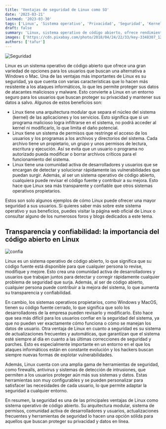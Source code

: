 ```yaml
---
title: 'Ventajas de seguridad de Linux como SO'
date: '2023-03-21'
lastmod: '2023-03-30'
tags: ['Linux', 'Sistema operativo', 'Privacidad', 'Seguridad', 'Kernel', 'Software libre']
draft: false
summary: 'Linux, sistema operativo de código abierto, ofrece rendimiento seguro y confiable, flexibilidad y es gratuito.'
images: ['https://cdn.pixabay.com/photo/2018/04/24/22/33/key-3348307_1280.jpg']
authors: ['tafur']
---
```


![Seguridad](https://cdn.pixabay.com/photo/2018/04/24/22/33/key-3348307_1280.jpg)

Linux es un sistema operativo de código abierto que ofrece una gran variedad de opciones para los usuarios que buscan una alternativa a Windows o Mac. Una de las ventajas
más importantes de Linux es su seguridad, ya que cuenta con varias características que lo hacen más resistente a los ataques informáticos, lo que les permite proteger sus
datos de atacantes maliciosos y malware. Esto convierte a Linux en un entorno seguro para los usuarios que buscan proteger su privacidad y mantener sus datos a salvo.
Algunos de estos beneficios son:

- Linux tiene una arquitectura modular que separa el núcleo del sistema (kernel) de las aplicaciones y los servicios. Esto significa que si un programa malicioso logra
  infiltrarse en el sistema, no podrá acceder al kernel ni modificarlo, lo que limita el daño potencial.
- Linux tiene un sistema de permisos que restringe el acceso de los usuarios y los programas a los archivos y directorios del sistema. Cada archivo tiene un propietario,
  un grupo y unos permisos de lectura, escritura y ejecución. Así se evita que un usuario o programa no autorizado pueda modificar o borrar archivos críticos para el funcionamiento del sistema.
- Linux tiene una comunidad activa de desarrolladores y usuarios que se encargan de detectar y solucionar rápidamente las vulnerabilidades que puedan surgir. Además,
  al ser un sistema operativo de código abierto, cualquiera puede revisar el código fuente y contribuir a su mejora. Esto hace que Linux sea más transparente y confiable
  que otros sistemas operativos propietarios.

Estos son solo algunos ejemplos de cómo Linux puede ofrecer una mayor seguridad a sus usuarios. Si quieres saber más sobre este sistema operativo y sus beneficios,
puedes visitar la página web oficial de Linux o consultar alguno de los numerosos foros y blogs dedicados a este tema.

## Transparencia y confiabilidad: la importancia del código abierto en Linux

![confia](https://media.istockphoto.com/id/1445932674/es/vector/icono-de-l%C3%ADnea-gruesa-de-acuerdo.jpg?s=612x612&w=0&k=20&c=UvrCZzb-cNKxESNKwcQD3adQei3PKgBRiFUbZGftGug=)

Linux es un sistema operativo de código abierto, lo que significa que su código fuente está disponible para que cualquier persona lo revise, modifique y mejore.
Esto crea una comunidad activa de desarrolladores y usuarios que trabajan juntos para detectar y corregir rápidamente cualquier problema de seguridad que surja.
Además, al ser de código abierto, cualquier persona puede contribuir a la mejora del sistema, lo que aumenta su transparencia y confiabilidad.

En cambio, los sistemas operativos propietarios, como Windows y MacOS, tienen su código fuente cerrado, lo que significa que solo los desarrolladores de la empresa
pueden revisarlo y modificarlo. Esto hace que sea más difícil para los usuarios confiar en la seguridad del sistema, ya que no pueden ver exactamente cómo funciona
o cómo se manejan los datos de usuario.
Otra ventaja de Linux en cuanto a seguridad es su sistema de actualizaciones frecuentes y automáticas, que garantizan que el sistema esté siempre al día en cuanto a
las últimas correcciones de seguridad y parches. Esto es especialmente importante en un entorno en el que los ataques informáticos están en constante evolución y los
hackers buscan siempre nuevas formas de explotar vulnerabilidades.

Además, Linux cuenta con una amplia gama de herramientas de seguridad, como firewalls, antivirus y sistemas de detección de intrusiones, que permiten a los usuarios
proteger aún más sus sistemas y datos. Estas herramientas son muy configurables y se pueden personalizar para satisfacer las necesidades de cada usuario, lo que permite
adaptar la seguridad a cualquier entorno.

En resumen, la seguridad es una de las principales ventajas de Linux como sistema operativo de código abierto. Su arquitectura modular, sistema de permisos, comunidad
activa de desarrolladores y usuarios, actualizaciones frecuentes y herramientas de seguridad lo hacen una opción sólida para aquellos que buscan proteger su privacidad
y datos en línea.
